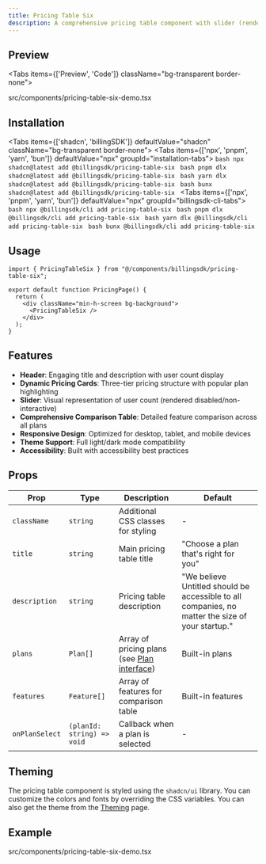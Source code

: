 ```yaml
---
title: Pricing Table Six
description: A comprehensive pricing table component with slider (rendered disabled/non-interactive), pricing plans, and detailed comparison table. Perfect for showcasing complex pricing structures with feature comparisons.
---
```


## Preview

<Tabs items={['Preview', 'Code']} className="bg-transparent border-none">
  <Tab value="Preview" className="border-none bg-transparent p-0 mt-3">
    <PreviewComponents registryName="pricing-table-six">
      <PricingTableSixDemo />
    </PreviewComponents>
  </Tab>

  <Tab value="Code" className="mt-3">
    <include cwd lang="tsx" meta='title="src/components/pricing-table-six-demo.tsx"'>src/components/pricing-table-six-demo.tsx</include>
  </Tab>

</Tabs>

## Installation

<Tabs items={['shadcn', 'billingSDK']} defaultValue="shadcn" className="bg-transparent border-none">
  <Tab value="shadcn" className="border-none bg-transparent p-0 mt-3">
    <Tabs items={['npx', 'pnpm', 'yarn', 'bun']} defaultValue="npx" groupId="installation-tabs">
      <Tab value="npx">
        ```bash
        npx shadcn@latest add @billingsdk/pricing-table-six
        ```
      </Tab>
      <Tab value="pnpm">
        ```bash
        pnpm dlx shadcn@latest add @billingsdk/pricing-table-six
        ```
      </Tab>
      <Tab value="yarn">
        ```bash
        yarn dlx shadcn@latest add @billingsdk/pricing-table-six
        ```
      </Tab>
      <Tab value="bun">
        ```bash
        bunx shadcn@latest add @billingsdk/pricing-table-six
        ```
      </Tab>
    </Tabs>
  </Tab>
  <Tab value="billingSDK" className="border-none bg-transparent p-0 mt-3">
    <Tabs items={['npx', 'pnpm', 'yarn', 'bun']} defaultValue="npx" groupId="billingsdk-cli-tabs">
      <Tab value="npx">
        ```bash
        npx @billingsdk/cli add pricing-table-six
        ```
      </Tab>
      <Tab value="pnpm">
        ```bash
        pnpm dlx @billingsdk/cli add pricing-table-six
        ```
      </Tab>
      <Tab value="yarn">
        ```bash
        yarn dlx @billingsdk/cli add pricing-table-six
        ```
      </Tab>
      <Tab value="bun">
        ```bash
        bunx @billingsdk/cli add pricing-table-six
        ```
      </Tab>
    </Tabs>
  </Tab>
</Tabs>

## Usage

```tsx
import { PricingTableSix } from "@/components/billingsdk/pricing-table-six";

export default function PricingPage() {
  return (
    <div className="min-h-screen bg-background">
      <PricingTableSix />
    </div>
  );
}
```

## Features

- **Header**: Engaging title and description with user count display
- **Dynamic Pricing Cards**: Three-tier pricing structure with popular plan highlighting
- **Slider**: Visual representation of user count (rendered disabled/non-interactive)
- **Comprehensive Comparison Table**: Detailed feature comparison across all plans
- **Responsive Design**: Optimized for desktop, tablet, and mobile devices
- **Theme Support**: Full light/dark mode compatibility
- **Accessibility**: Built with accessibility best practices

## Props

| Prop | Type | Description | Default |
|------|------|-------------|---------|
| `className` | `string` | Additional CSS classes for styling | - |
| `title` | `string` | Main pricing table title | "Choose a plan that's right for you" |
| `description` | `string` | Pricing table description | "We believe Untitled should be accessible to all companies, no matter the size of your startup." |
| `plans` | `Plan[]` | Array of pricing plans (see [Plan interface](/docs/interfaces#plan-interface)) | Built-in plans |
| `features` | `Feature[]` | Array of features for comparison table | Built-in features |
| `onPlanSelect` | `(planId: string) => void` | Callback when a plan is selected | - |

## Theming

The pricing table component is styled using the `shadcn/ui` library. You can customize the colors and fonts by overriding the CSS variables. You can also get the theme from the [Theming](/docs/theming) page.

## Example

<include cwd lang="tsx" meta='title="src/components/pricing-table-six-demo.tsx"'>src/components/pricing-table-six-demo.tsx</include>


